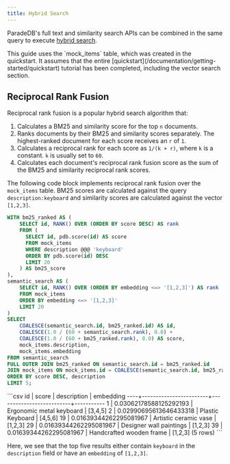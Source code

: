 ```yaml
---
title: Hybrid Search
---
```


ParadeDB's full text and similarity search APIs can be combined in the same query to execute [hybrid search](/documentation/concepts/search#hybrid-search).

<Note>
  This guide uses the `mock_items` table, which was created in the quickstart. It assumes that the entire
  [quickstart](/documentation/getting-started/quickstart) tutorial has been completed, including the vector search section.
</Note>

## Reciprocal Rank Fusion

Reciprocal rank fusion is a popular hybrid search algorithm that:

1. Calculates a BM25 and similarity score for the top `n` documents.
2. Ranks documents by their BM25 and similarity scores separately. The highest-ranked document for each score receives an `r` of `1`.
3. Calculates a reciprocal rank for each score as `1/(k + r)`, where `k` is a constant. `k` is usually set to `60`.
4. Calculates each document's reciprocal rank fusion score as the sum of the BM25 and similarity reciprocal rank scores.

The following code block implements reciprocal rank fusion over the `mock_items` table. BM25 scores are calculated against the query `description:keyboard` and similarity scores are
calculated against the vector `[1,2,3]`.

```sql
WITH bm25_ranked AS (
    SELECT id, RANK() OVER (ORDER BY score DESC) AS rank
    FROM (
      SELECT id, pdb.score(id) AS score
      FROM mock_items
      WHERE description @@@ 'keyboard'
      ORDER BY pdb.score(id) DESC
      LIMIT 20
    ) AS bm25_score
),
semantic_search AS (
    SELECT id, RANK() OVER (ORDER BY embedding <=> '[1,2,3]') AS rank
    FROM mock_items
    ORDER BY embedding <=> '[1,2,3]'
    LIMIT 20
)
SELECT
    COALESCE(semantic_search.id, bm25_ranked.id) AS id,
    COALESCE(1.0 / (60 + semantic_search.rank), 0.0) +
    COALESCE(1.0 / (60 + bm25_ranked.rank), 0.0) AS score,
    mock_items.description,
    mock_items.embedding
FROM semantic_search
FULL OUTER JOIN bm25_ranked ON semantic_search.id = bm25_ranked.id
JOIN mock_items ON mock_items.id = COALESCE(semantic_search.id, bm25_ranked.id)
ORDER BY score DESC, description
LIMIT 5;
```

<Accordion title="Expected Response">
```csv
 id |         score          |       description        | embedding
----+------------------------+--------------------------+-----------
  1 | 0.03062178588125292193 | Ergonomic metal keyboard | [3,4,5]
  2 | 0.02990695613646433318 | Plastic Keyboard         | [4,5,6]
 19 | 0.01639344262295081967 | Artistic ceramic vase    | [1,2,3]
 29 | 0.01639344262295081967 | Designer wall paintings  | [1,2,3]
 39 | 0.01639344262295081967 | Handcrafted wooden frame | [1,2,3]
(5 rows)
```
</Accordion>

Here, we see that the top five results either contain `keyboard` in the `description` field or have an `embedding` of `[1,2,3]`.
